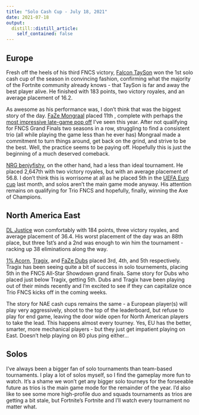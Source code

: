 ```yaml
---
title: "Solo Cash Cup - July 18, 2021"
date: 2021-07-18
output:
  distill::distill_article:
    self_contained: false
---
```


## Europe

Fresh off the heels of his third FNCS victory, [Falcon TaySon](https://twitter.com/taysonFN?ref_src=twsrc%5Egoogle%7Ctwcamp%5Eserp%7Ctwgr%5Eauthor) won the 1st solo cash cup of the season in convincing fashion, confirming what the majority of the Fortnite community already knows - that TaySon is far and away the best player alive. He finished with 183 points, two victory royales, and an average placement of 16.2. 

As awesome as his performance was, I don't think that was the biggest story of the day. [FaZe Mongraal](https://twitter.com/Mongraal) placed 11th , complete with perhaps the [most impressive late-game pop off](https://twitter.com/FaZeClan/status/1416797717548896256) I've seen this year. After not qualifying for FNCS Grand Finals two seasons in a row, struggling to find a consistent trio (all while playing the game less than he ever has) Mongraal made a commitment to turn things around, get back on the grind, and strive to be the best. Well, the practice seems to be paying off. Hopefully this is just the beginning of a much deserved comeback. 

[NRG benjyfishy](https://twitter.com/benjyfishy), on the other hand, had a less than ideal tournament. He placed 2,647th with two victory royales, but with an average placement of 56.8. I don't think this is worrisome at all as he placed 5th in the [UEFA Euro cup](https://twitter.com/benjyfishy/status/1405607291257245698) last month, and solos aren't the main game mode anyway. His attention remains on qualifying for Trio FNCS and hopefully, finally, winning the Axe of Champions.

## North America East

[DL Justice](https://twitter.com/Justicee) won comfortably with 184 points, three victory royales, and average placement of 36.4. His worst placement of the day was an 88th place, but three 1st's and a 2nd was enough to win him the tournament - racking up 38 eliminations along the way. 

[1% Acorn](https://twitter.com/AcornFN), [Tragix](https://twitter.com/tragix_), and [FaZe Dubs](https://twitter.com/Dubsfn) placed 3rd, 4th, and 5th respectively. Tragix has been seeing quite a bit of success in solo tournements, placing 5th in the FNCS All-Star Showdown grand finals. Same story for Dubs who placed just below Tragix, getting 5th. Dubs and Tragix have been playing out of their minds recently and I'm excited to see if they can capitalize once Trio FNCS kicks off in the coming weeks. 

The story for NAE cash cups remains the same - a European player(s) will play very aggressively, shoot to the top of the leaderboard, but refuse to play for end game, leaving the door wide open for North American players to take the lead. This happens almost every tourney. Yes, EU has the better, smarter, more mechanical players - but they just get impatient playing on East. Doesn't help playing on 80 plus ping either...

## Solos

I've always been a bigger fan of solo tournaments than team-based tournaments. I play a lot of solos myself, so I find the gameplay more fun to watch. It's a shame we won't get any bigger solo tourneys for the forseeable future as trios is the main game mode for the remainder of the year. I'd also like to see some more high-profile duo and squads tournaments as trios are getting a bit stale, but Fortnite's Fortnite and I'll watch every tournament no matter what. 




